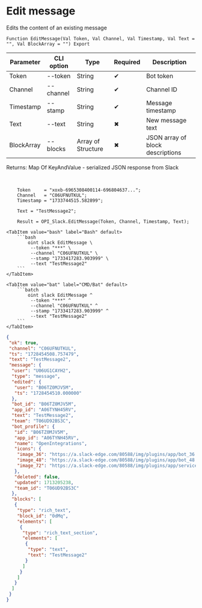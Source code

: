 ﻿---
sidebar_position: 3
---


# Edit message
 Edits the content of an existing message



`Function EditMessage(Val Token, Val Channel, Val Timestamp, Val Text = "", Val BlockArray = "") Export`

  | Parameter | CLI option | Type | Required | Description |
  |-|-|-|-|-|
  | Token | --token | String | &#x2714; | Bot token |
  | Channel | --channel | String | &#x2714; | Channel ID |
  | Timestamp | --stamp | String | &#x2714; | Message timestamp |
  | Text | --text | String | &#x2716; | New message text |
  | BlockArray | --blocks | Array of Structure | &#x2716; | JSON array of block descriptions |

  
  Returns:  Map Of KeyAndValue - serialized JSON response from Slack

<br/>




```bsl title="1C:Enterprise/OneScript code example"
    Token     = "xoxb-6965308400114-696804637...";
    Channel   = "C06UFNUTKUL";
    Timestamp = "1733744515.582899";

    Text = "TestMessage2";

    Result = OPI_Slack.EditMessage(Token, Channel, Timestamp, Text);
```
 

 <Tabs>
  
    <TabItem value="bash" label="Bash" default>
        ```bash
            oint slack EditMessage \
             --token "***" \
             --channel "C06UFNUTKUL" \
             --stamp "1733417283.903999" \
             --text "TestMessage2"
        ```
    </TabItem>
  
    <TabItem value="bat" label="CMD/Bat" default>
        ```batch
            oint slack EditMessage ^
             --token "***" ^
             --channel "C06UFNUTKUL" ^
             --stamp "1733417283.903999" ^
             --text "TestMessage2"
        ```
    </TabItem>
</Tabs>


```json title="Result"
{
 "ok": true,
 "channel": "C06UFNUTKUL",
 "ts": "1728454508.757479",
 "text": "TestMessage2",
 "message": {
  "user": "U06UG1CAYH2",
  "type": "message",
  "edited": {
   "user": "B06TZ0MJV5M",
   "ts": "1728454510.000000"
  },
  "bot_id": "B06TZ0MJV5M",
  "app_id": "A06TYNH45RV",
  "text": "TestMessage2",
  "team": "T06UD92BS3C",
  "bot_profile": {
   "id": "B06TZ0MJV5M",
   "app_id": "A06TYNH45RV",
   "name": "OpenIntegrations",
   "icons": {
    "image_36": "https://a.slack-edge.com/80588/img/plugins/app/bot_36.png",
    "image_48": "https://a.slack-edge.com/80588/img/plugins/app/bot_48.png",
    "image_72": "https://a.slack-edge.com/80588/img/plugins/app/service_72.png"
   },
   "deleted": false,
   "updated": 1713205238,
   "team_id": "T06UD92BS3C"
  },
  "blocks": [
   {
    "type": "rich_text",
    "block_id": "0dMq",
    "elements": [
     {
      "type": "rich_text_section",
      "elements": [
       {
        "type": "text",
        "text": "TestMessage2"
       }
      ]
     }
    ]
   }
  ]
 }
}
```
